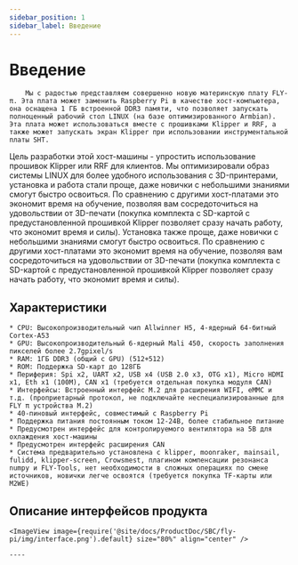 ```yaml
---
sidebar_position: 1
sidebar_label: Введение
---
```



# Введение

        Мы с радостью представляем совершенно новую материнскую плату FLY-π. Эта плата может заменить Raspberry Pi в качестве хост-компьютера, она оснащена 1 ГБ встроенной DDR3 памяти, что позволяет запускать полноценный рабочий стол LINUX (на базе оптимизированного Armbian). Эта плата может использоваться вместе с прошивками Klipper и RRF, а также может запускать экран Klipper при использовании инструментальной платы SHT.

Цель разработки этой хост-машины - упростить использование прошивок Klipper или RRF для клиентов. Мы оптимизировали образ системы LINUX для более удобного использования с 3D-принтерами, установка и работа стали проще, даже новички с небольшими знаниями смогут быстро освоиться. По сравнению с другими хост-платами это экономит время на обучение, позволяя вам сосредоточиться на удовольствии от 3D-печати (покупка комплекта с SD-картой с предустановленной прошивкой Klipper позволяет сразу начать работу, что экономит время и силы). Установка также проще, даже новички с небольшими знаниями смогут быстро освоиться. По сравнению с другими хост-платами это экономит время на обучение, позволяя вам сосредоточиться на удовольствии от 3D-печати (покупка комплекта с SD-картой с предустановленной прошивкой Klipper позволяет сразу начать работу, что экономит время и силы).

## Характеристики

    * CPU: Высокопроизводительный чип Allwinner H5, 4-ядерный 64-битный Cortex-A53
    * GPU: Высокопроизводительный 6-ядерный Mali 450, скорость заполнения пикселей более 2.7gpixel/s
    * RAM: 1ГБ DDR3 (общий с GPU) (512+512)
    * ROM: Поддержка SD-карт до 128ГБ
    * Периферия: Spi x2, UART x2, USB x4 (USB 2.0 x3, OTG x1), Micro HDMI x1, Eth x1 (100М), CAN x1 (требуется отдельная покупка модуля CAN)
    * Интерфейсы: Встроенный интерфейс M.2 для расширения WIFI, eMMC и т.д. (проприетарный протокол, не подключайте неспециализированные для FLY π устройства M.2)
    * 40-пиновый интерфейс, совместимый с Raspberry Pi
    * Поддержка питания постоянным током 12-24В, более стабильное питание
    * Предусмотрен интерфейс для контролируемого вентилятора на 5В для охлаждения хост-машины
    * Предусмотрен интерфейс расширения CAN
    * Система предварительно установлена с klipper, moonraker, mainsail, fulidd, klipper-screen, Crowsmest, плагином компенсации резонанса numpy и FLY-Tools, нет необходимости в сложных операциях по смене источников, новички легче освоятся (требуется покупка TF-карты или M2WE)

## Описание интерфейсов продукта

    <ImageView image={require('@site/docs/ProductDoc/SBC/fly-pi/img/interface.png').default} size="80%" align="center" />

    ----